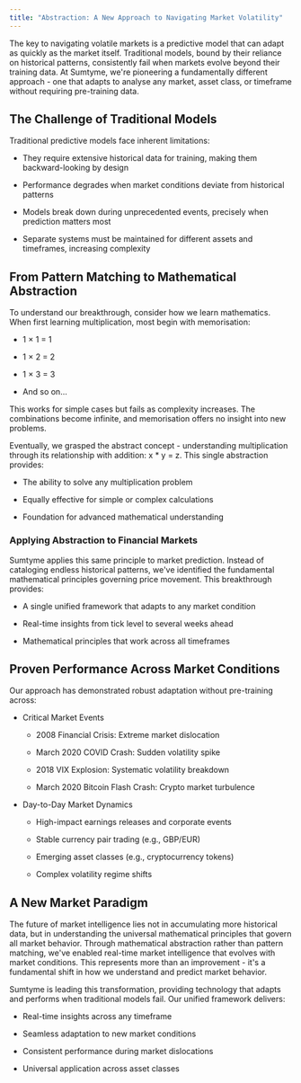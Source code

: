 ```yaml
---
title: "Abstraction: A New Approach to Navigating Market Volatility"
---
```


The key to navigating volatile markets is a predictive model that can adapt as quickly as the market itself. Traditional models, bound by their reliance on historical patterns, consistently fail when markets evolve beyond their training data. At Sumtyme, we're pioneering a fundamentally different approach - one that adapts to analyse any market, asset class, or timeframe without requiring pre-training data.

## The Challenge of Traditional Models

Traditional predictive models face inherent limitations:

* They require extensive historical data for training, making them backward-looking by design

* Performance degrades when market conditions deviate from historical patterns

* Models break down during unprecedented events, precisely when prediction matters most

* Separate systems must be maintained for different assets and timeframes, increasing complexity

## From Pattern Matching to Mathematical Abstraction

To understand our breakthrough, consider how we learn mathematics. When first learning multiplication, most begin with memorisation:

* 1 × 1 = 1

* 1 × 2 = 2

* 1 × 3 = 3

* And so on...

This works for simple cases but fails as complexity increases. The combinations become infinite, and memorisation offers no insight into new problems.

Eventually, we grasped the abstract concept - understanding multiplication through its relationship with addition: x \* y = z. This single abstraction provides:

* The ability to solve any multiplication problem

* Equally effective for simple or complex calculations

* Foundation for advanced mathematical understanding

### Applying Abstraction to Financial Markets

Sumtyme applies this same principle to market prediction. Instead of cataloging endless historical patterns, we've identified the fundamental mathematical principles governing price movement. This breakthrough provides:

* A single unified framework that adapts to any market condition

* Real-time insights from tick level to several weeks ahead

* Mathematical principles that work across all timeframes

## Proven Performance Across Market Conditions

Our approach has demonstrated robust adaptation without pre-training across:

* Critical Market Events

  * 2008 Financial Crisis: Extreme market dislocation

  - March 2020 COVID Crash: Sudden volatility spike

  - 2018 VIX Explosion: Systematic volatility breakdown

  - March 2020 Bitcoin Flash Crash: Crypto market turbulence

* Day-to-Day Market Dynamics

  * High-impact earnings releases and corporate events

  * Stable currency pair trading (e.g., GBP/EUR)

  * Emerging asset classes (e.g., cryptocurrency tokens)

  * Complex volatility regime shifts

## A New Market Paradigm

The future of market intelligence lies not in accumulating more historical data, but in understanding the universal mathematical principles that govern all market behavior. Through mathematical abstraction rather than pattern matching, we've enabled real-time market intelligence that evolves with market conditions. This represents more than an improvement - it's a fundamental shift in how we understand and predict market behavior.

Sumtyme is leading this transformation, providing technology that adapts and performs when traditional models fail. Our unified framework delivers:

* Real-time insights across any timeframe

* Seamless adaptation to new market conditions

* Consistent performance during market dislocations

* Universal application across asset classes